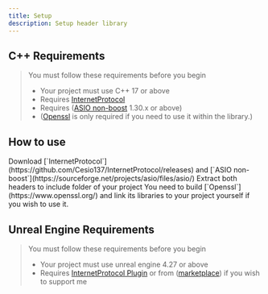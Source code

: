 ```yaml
---
title: Setup
description: Setup header library
---
```




## C++ Requirements

> You must follow these requirements before you begin
>  - Your project must use C++ 17 or above
>  - Requires [InternetProtocol](https://github.com/Cesio137/InternetProtocol/releases)
>  - Requires ([ASIO non-boost](https://sourceforge.net/projects/asio/files/asio/) 1.30.x or above)
>  - ([Openssl](https://www.openssl.org/) is only required if you need to use it within the library.)

## How to use

<Steps>
  <Step>
    Download [`InternetProtocol`](https://github.com/Cesio137/InternetProtocol/releases) and [`ASIO non-boost`](https://sourceforge.net/projects/asio/files/asio/)
  </Step>
  <Step>
    Extract both headers to include folder of your project
  </Step>
  <Step>
    You need to build [`Openssl`](https://www.openssl.org/) and link its libraries to your project yourself if you wish to use it.
  </Step>
</Steps>

## Unreal Engine Requirements

> You must follow these requirements before you begin
>  - Your project must use unreal engine 4.27 or above
>  - Requires [InternetProtocol Plugin](https://github.com/Cesio137/InternetProtocol/releases) or from ([marketplace](https://github.com/Cesio137/InternetProtocol/releases)) if you wish to support me
